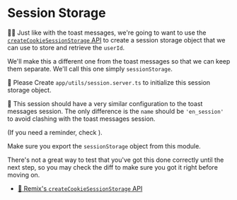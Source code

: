 # Session Storage

<EpicVideo url="https://www.epicweb.dev/workshops/authentication-strategies-and-implementation/user-sessions/managing-user-sessions-with-separate-cookies" />

👨‍💼 Just like with the toast messages, we're going to want to use the
[`createCookieSessionStorage` API](https://remix.run/docs/en/main/utils/sessions#createcookiesessionstorage)
to create a session storage object that we can use to store and retrieve the
`userId`.

We'll make this a different one from the toast messages so that we can keep them
separate. We'll call this one simply `sessionStorage`.

🐨 Please <InlineFile file="app/utils/session.server.ts">Create `app/utils/session.server.ts`</InlineFile>
to initialize this session storage object.

🐨 This session should have a very similar configuration to the toast messages
session. The only difference is the `name` should be `'en_session'` to avoid
clashing with the toast messages session.

(If you need a reminder, check <InlineFile file="app/utils/toast.server.ts" />).

Make sure you export the `sessionStorage` object from this module.

There's not a great way to test that you've got this done correctly until the
next step, so you <Link to="?preview=diff">may check the diff</Link> to
make sure you got it right before moving on.

- [📜 Remix's `createCookieSessionStorage` API](https://remix.run/docs/en/main/utils/sessions#createcookiesessionstorage)
